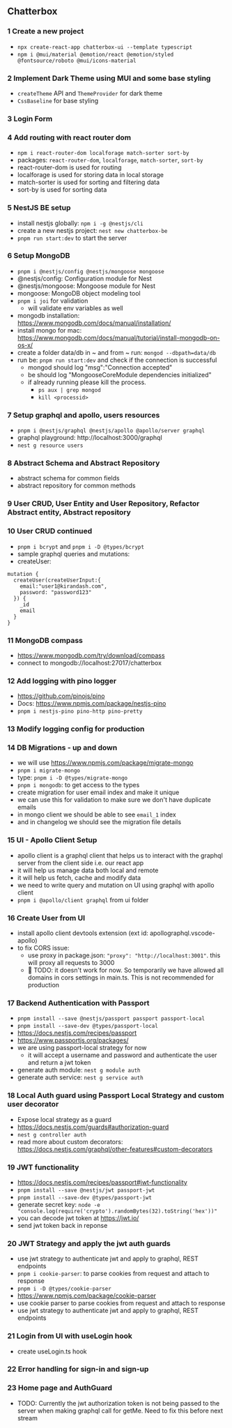 ## Chatterbox

### 1 Create a new project

- `npx create-react-app chatterbox-ui --template typescript`
- `npm i @mui/material @emotion/react @emotion/styled @fontsource/roboto @mui/icons-material`

### 2 Implement Dark Theme using MUI and some base styling

- `createTheme` API and `ThemeProvider` for dark theme
- `CssBaseline` for base styling

### 3 Login Form

### 4 Add routing with react router dom

- `npm i react-router-dom localforage match-sorter sort-by`
- packages: `react-router-dom`, `localforage`, `match-sorter`, `sort-by`
- react-router-dom is used for routing
- localforage is used for storing data in local storage
- match-sorter is used for sorting and filtering data
- sort-by is used for sorting data

### 5 NestJS BE setup

- install nestjs globally: `npm i -g @nestjs/cli`
- create a new nestjs project: `nest new chatterbox-be`
- `pnpm run start:dev` to start the server

### 6 Setup MongoDB

- `pnpm i @nestjs/config @nestjs/mongoose mongoose`
- @nestjs/config: Configuration module for Nest
- @nestjs/mongoose: Mongoose module for Nest
- mongoose: MongoDB object modeling tool
- `pnpm i joi` for validation
  - will validate env variables as well
- mongodb installation: https://www.mongodb.com/docs/manual/installation/
- install mongo for mac: https://www.mongodb.com/docs/manual/tutorial/install-mongodb-on-os-x/
- create a folder data/db in ~ and from ~ run: `mongod --dbpath=data/db`
- run be: `pnpm run start:dev` and check if the connection is successful
  - mongod should log "msg":"Connection accepted"
  - be should log "MongooseCoreModule dependencies initialized"
  - if already running please kill the process.
    - `ps aux | grep mongod`
    - `kill <processid>`

### 7 Setup graphql and apollo, users resources

- `pnpm i @nestjs/graphql @nestjs/apollo @apollo/server graphql`
- graphql playground: http://localhost:3000/graphql
- `nest g resource users`

### 8 Abstract Schema and Abstract Repository

- abstract schema for common fields
- abstract repository for common methods

### 9 User CRUD, User Entity and User Repository, Refactor Abstract entity, Abstract repository

### 10 User CRUD continued

- `pnpm i bcrypt` and `pnpm i -D @types/bcrypt`
- sample graphql queries and mutations:
- createUser:

```
mutation {
  createUser(createUserInput:{
    email:"user1@kirandash.com",
    password: "password123"
  }) {
    _id
    email
  }
}
```

### 11 MongoDB compass

- https://www.mongodb.com/try/download/compass
- connect to mongodb://localhost:27017/chatterbox

### 12 Add logging with pino logger

- https://github.com/pinojs/pino
- Docs: https://www.npmjs.com/package/nestjs-pino
- `pnpm i nestjs-pino pino-http pino-pretty`

### 13 Modify logging config for production

### 14 DB Migrations - up and down

- we will use https://www.npmjs.com/package/migrate-mongo
- `pnpm i migrate-mongo`
- type: `pnpm i -D @types/migrate-mongo`
- `pnpm i mongodb`: to get access to the types
- create migration for user email index and make it unique
- we can use this for validation to make sure we don't have duplicate emails
- in mongo client we should be able to see `email_1` index
- and in changelog we should see the migration file details

### 15 UI - Apollo Client Setup

- apollo client is a graphql client that helps us to interact with the graphql server from the client side i.e. our react app
- it will help us manage data both local and remote
- it will help us fetch, cache and modify data
- we need to write query and mutation on UI using graphql with apollo client
- `pnpm i @apollo/client graphql` from ui folder

### 16 Create User from UI

- install apollo client devtools extension (ext id: apollographql.vscode-apollo)
- to fix CORS issue:
  - use proxy in package.json: `"proxy": "http://localhost:3001"`. this will proxy all requests to 3000
  - 🚨 TODO: it doesn't work for now. So temporarily we have allowed all domains in cors settings in main.ts. This is not recommended for production

### 17 Backend Authentication with Passport

- `pnpm install --save @nestjs/passport passport passport-local`
- `pnpm install --save-dev @types/passport-local`
- https://docs.nestjs.com/recipes/passport
- https://www.passportjs.org/packages/
- we are using passport-local strategy for now
  - it will accept a username and password and authenticate the user and return a jwt token
- generate auth module: `nest g module auth`
- generate auth service: `nest g service auth`

### 18 Local Auth guard using Passport Local Strategy and custom user decorator

- Expose local strategy as a guard
- https://docs.nestjs.com/guards#authorization-guard
- `nest g controller auth`
- read more about custom decorators: https://docs.nestjs.com/graphql/other-features#custom-decorators

### 19 JWT functionality

- https://docs.nestjs.com/recipes/passport#jwt-functionality
- `pnpm install --save @nestjs/jwt passport-jwt`
- `pnpm install --save-dev @types/passport-jwt`
- generate secret key: `node -e "console.log(require('crypto').randomBytes(32).toString('hex'))"`
- you can decode jwt token at https://jwt.io/
- send jwt token back in reponse

### 20 JWT Strategy and apply the jwt auth guards

- use jwt strategy to authenticate jwt and apply to graphql, REST endpoints
- `pnpm i cookie-parser`: to parse cookies from request and attach to response
- `pnpm i -D @types/cookie-parser`
- https://www.npmjs.com/package/cookie-parser
- use cookie parser to parse cookies from request and attach to response
- use jwt strategy to authenticate jwt and apply to graphql, REST endpoints

### 21 Login from UI with useLogin hook

- create useLogin.ts hook

### 22 Error handling for sign-in and sign-up

### 23 Home page and AuthGuard

- TODO: Currently the jwt authorization token is not being passed to the server when making graphql call for getMe. Need to fix this before next stream
